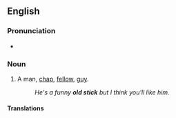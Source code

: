 ==English==

===Pronunciation===
* {{audio|En-au-old stick.ogg|Audio (AU)|lang=en}}

===Noun===
{{en-noun}}

# {{lb|en|idiomatic|colloquial|British}} A man, [[chap]], [[fellow]], [[guy]].
#: ''He's a funny '''old stick''' but I think you'll like him.''

====Translations====
{{trans-see|chap}}